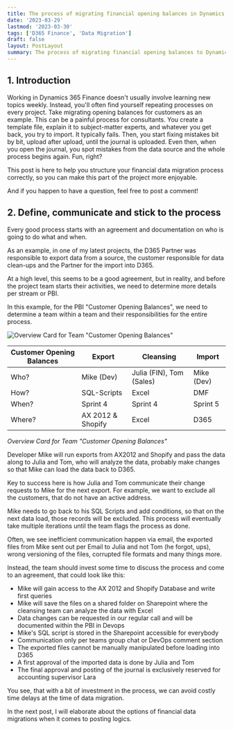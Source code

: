 ```yaml
---
title: The process of migrating financial opening balances in Dynamics 365 Finance
date: '2023-03-29'
lastmod: '2023-03-30'
tags: ['D365 Finance', 'Data Migration']
draft: false
layout: PostLayout
summary: The process of migrating financial opening balances to Dynamics 365 can be challenging and frustrating. Learn in this blog how to make this work enjoyable!
---
```


<TOCInline toc={props.toc} exclude="Table of content" collapse={true} asDisclosure />

## 1. Introduction

Working in Dynamics 365 Finance doesn't usually involve learning new topics weekly. Instead, you'll often find yourself repeating processes on every project. Take migrating opening balances for customers as an example. This can be a painful process for consultants. You create a template file, explain it to subject-matter experts, and whatever you get back, you try to import. It typically fails. Then, you start fixing mistakes bit by bit, upload after upload, until the journal is uploaded. Even then, when you open the journal, you spot mistakes from the data source and the whole process begins again. Fun, right?

This post is here to help you structure your financial data migration process correctly, so you can make this part of the project more enjoyable.

And if you happen to have a question, feel free to post a comment!

## 2. Define, communicate and stick to the process

Every good process starts with an agreement and documentation on who is going to do what and when.

As an example, in one of my latest projects, the D365 Partner was responsible to export data from a source, the customer responsible for data clean-ups and the Partner for the import into D365.

At a high level, this seems to be a good agreement, but in reality, and before the project team starts their activities, we need to determine more details per stream or PBI.

In this example, for the PBI "Customer Opening Balances", we need to determine a team within a team and their responsibilities for the entire process.

![Overview Card for Team "Customer Opening Balances"](https://lopez-coll.com/wp-content/uploads/image-2-1024x489.png)

| Customer Opening Balances | Export | Cleansing | Import |
| --------------------------|--------|-----------|--------|
| Who?                      | Mike (Dev) | Julia (FIN), Tom (Sales) | Mike (Dev) |
| How?                      | SQL-Scripts | Excel | DMF |
| When?                     | Sprint 4 | Sprint 4 | Sprint 5 |
| Where?                    | AX 2012 & Shopify | Excel | D365 |

_Overview Card for Team "Customer Opening Balances"_

Developer Mike will run exports from AX2012 and Shopify and pass the data along to Julia and Tom, who will analyze the data, probably make changes so that Mike can load the data back to D365.

Key to success here is how Julia and Tom communicate their change requests to Mike for the next export. For example, we want to exclude all the customers, that do not have an active address.

Mike needs to go back to his SQL Scripts and add conditions, so that on the next data load, those records will be excluded. This process will eventually take multiple iterations until the team flags the process as done.

Often, we see inefficient communication happen via email, the exported files from Mike sent out per Email to Julia and not Tom (he forgot, ups), wrong versioning of the files, corrupted file formats and many things more.

Instead, the team should invest some time to discuss the process and come to an agreement, that could look like this:

- Mike will gain access to the AX 2012 and Shopify Database and write first queries
- Mike will save the files on a shared folder on Sharepoint where the cleansing team can analyze the data with Excel
- Data changes can be requested in our regular call and will be documented within the PBI in Devops
- Mike's SQL script is stored in the Sharepoint accessible for everybody
- Communication only per teams group chat or DevOps comment section
- The exported files cannot be manually manipulated before loading into D365
- A first approval of the imported data is done by Julia and Tom
- The final approval and posting of the journal is exclusively reserved for accounting supervisor Lara

You see, that with a bit of investment in the process, we can avoid costly time delays at the time of data migration.

In the next post, I will elaborate about the options of financial data migrations when it comes to posting logics.
